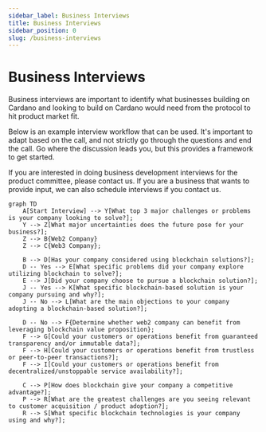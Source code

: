 ```yaml
---
sidebar_label: Business Interviews
title: Business Interviews
sidebar_position: 0
slug: /business-interviews
---
```


# Business Interviews

Business interviews are important to identify what businesses building on Cardano
and looking to build on Cardano would need from the protocol to hit product market fit.

Below is an example interview workflow that can be used. It's important to adapt based on
the call, and not strictly go through the questions and end the call. Go where the discussion
leads you, but this provides a framework to get started.

If you are interested in doing business development interviews for the product committee,
please contact us. If you are a business that wants to provide input, we can also schedule
interviews if you contact us.

```mermaid
graph TD
    A[Start Interview] --> Y[What top 3 major challenges or problems is your company looking to solve?];
    Y --> Z[What major uncertainties does the future pose for your business?];
    Z --> B{Web2 Company}
    Z --> C{Web3 Company};

    B --> D[Has your company considered using blockchain solutions?];
    D -- Yes --> E[What specific problems did your company explore utilizing blockchain to solve?];
    E --> J[Did your company choose to pursue a blockchain solution?];
    J -- Yes --> K[What specific blockchain-based solution is your company pursuing and why?];
    J -- No --> L[What are the main objections to your company adopting a blockchain-based solution?];

    D -- No --> F{Determine whether web2 company can benefit from leveraging blockchain value proposition};
    F --> G[Could your customers or operations benefit from guaranteed transparency and/or immutable data?];
    F --> H[Could your customers or operations benefit from trustless or peer-to-peer transactions?];
    F --> I[Could your customers or operations benefit from decentralized/unstoppable service availability?];

    C --> P[How does blockchain give your company a competitive advantage?];
    P --> R[What are the greatest challenges are you seeing relevant to customer acquisition / product adoption?];
    R --> S[What specific blockchain technologies is your company using and why?];
